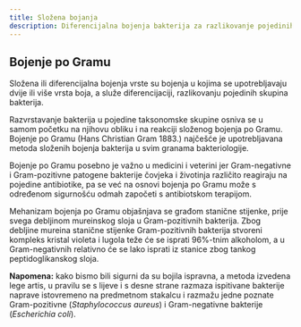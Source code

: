 ```yaml
---
title: Složena bojanja
description: Diferencijalna bojenja bakterija za razlikovanje pojedinih skupina
---
```



## Bojenje po Gramu

Složena ili diferencijalna bojenja vrste su bojenja u kojima se upotrebljavaju dvije ili više vrsta boja, a služe diferencijaciji, razlikovanju pojedinih skupina bakterija.

Razvrstavanje bakterija u pojedine taksonomske skupine osniva se u samom početku na njihovu obliku i na reakciji složenog bojenja po Gramu. Bojenje po Gramu (Hans Christian Gram 1883.) najčešće je upotrebljavana metoda složenih bojenja bakterija u svim granama bakteriologije.

Bojenje po Gramu posebno je važno u medicini i veterini jer Gram-negativne i Gram-pozitivne patogene bakterije čovjeka i životinja različito reagiraju na pojedine antibiotike, pa se već na osnovi bojenja po Gramu može s određenom sigurnošću odmah započeti s antibiotskom terapijom.

Mehanizam bojenja po Gramu objašnjava se građom stanične stijenke, prije svega debljinom mureinskog sloja u Gram-pozitivnih bakterija. Zbog debljine mureina stanične stijenke Gram-pozitivnih bakterija stvoreni kompleks kristal violeta i lugola teže će se isprati 96%-tnim alkoholom, a u Gram-negativnih relativno će se lako isprati iz stanice zbog tankog peptidoglikanskog sloja.

**Napomena:** kako bismo bili sigurni da su bojila ispravna, a metoda izvedena lege artis, u pravilu se s lijeve i s desne strane razmaza ispitivane bakterije naprave istovremeno na predmetnom stakalcu i razmažu jedne poznate Gram-pozitivne (*Staphylococcus aureus*) i Gram-negativne bakterije (*Escherichia coli*).